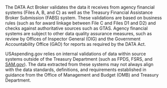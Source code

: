 The DATA Act Broker validates the data it receives from agency financial systems
 (Files A, B, and C) as well as the Treasury Financial Assistance Broker 
 Submission (FABS) system. These validations are based on business rules 
 (such as for award linkage between File C and Files D1 and D2) and checks 
 against authoritative sources such as GTAS. Agency financial systems are subject 
 to other data quality assurance measures, such as review by Offices of Inspector
  General (OIG) and the Government Accountability Office (GAO) for reports as 
  required by the DATA Act.

USAspending.gov relies on internal validations of data within source systems 
outside of the Treasury Department (such as FPDS, FSRS, and  <a target="_blank" rel="noopener noreferrer" href="http://sam.gov/" alt="sam.gov link">SAM.gov</a>). 
The data extracted from these systems may not always align with the data 
standards, definitions, and requirements established in guidance from the 
Office of Management and Budget (OMB) and Treasury Department.